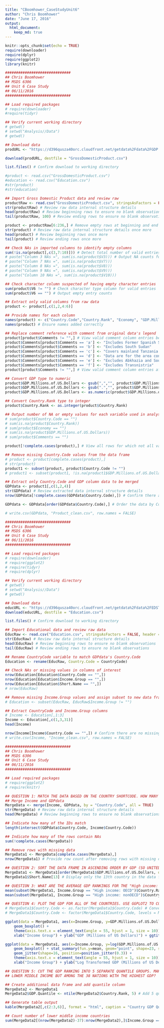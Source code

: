 ```yaml
---
title: "CBoomhower_CaseStudyUnit6"
author: "Chris Boomhower"
date: "June 17, 2016"
output:
  html_document:
    keep_md: true
---
```


```r
knitr::opts_chunk$set(echo = TRUE)
require(downloader)
require(dplyr)
require(ggplot2)
library(knitr)
```

```r
##############################
## Chris Boomhower
## MSDS 6306
## Unit 6 Case Study
## 06/11/2016
##############################

## Load required packages
# require(downloader)
#require(tidyr)

## Verify current working directory
# getwd()
# setwd("Analysis//Data")
# getwd()

## Download data
prodURL <- "https://d396qusza40orc.cloudfront.net/getdata%2Fdata%2FGDP.csv"

download(prodURL, destfile = "GrossDomesticProduct.csv")

list.files() # Confirm download to working directory

#product <- read.csv("GrossDomesticProduct.csv")
#education <- read.csv("Education.csv")
#str(product)
#str(education)

## Import Gross Domestic Product data and review raw
productRaw <- read.csv("GrossDomesticProduct.csv", stringsAsFactors = FALSE, header = FALSE) # Try reading characters in as strings instead of factors for easier manipulation
str(productRaw) # Review raw data internal structure details
head(productRaw) # Review beginning rows to ensure no blank observations
tail(productRaw, 100) # Review ending rows to ensure no blank observations

product <- productRaw[6:236,] # Remove empty rows at beginning and end of productRaw data.frame
str(product) # Review raw data internal structure details once more
head(product) # Review beginning rows once more
tail(product) # Review ending rows once more

## Check NAs in imported columns to identify empty columns
sum(!is.na(product[,c(3,7:10)])) # Detect total number of valid entries
# paste("Column 3 NAs =", sum(is.na(product$V3))) # Output NA counts for empty columns
# paste("Column 7 NAs =", sum(is.na(product$V7)))
# paste("Column 8 NAs =", sum(is.na(product$V8)))
# paste("Column 9 NAs =", sum(is.na(product$V9)))
# paste("Column 10 NAs =", sum(is.na(product$V10)))

## Check character column suspected of having empty character entries
sum(product$V6 != "") # Check character type column for valid entries
sum(product$V6 == "") # Output empty entry counts

## Extract only valid columns from raw data
product <- product[,c(1,2,4:6)]

## Provide names for each column
names(product) <- c("Country.Code","Country.Rank", "Economy", "GDP.Millions.of.US.Dollars", "Comments")
names(product) # Ensure names added correctly

## Replace comment reference with comment from original data's legend
product[product$Comments != "",] # View valid comment column entries before edits
product$Comments[product$Comments == 'a'] <- "Includes Former Spanish Sahara"
product$Comments[product$Comments == 'b'] <- "Excludes South Sudan"
product$Comments[product$Comments == 'c'] <- "Covers mainland Tanzania only"
product$Comments[product$Comments == 'd'] <- "Data are for the area controlled by the government of the Republic of Cyprus"
product$Comments[product$Comments == 'e'] <- "Excludes Abkhazia and South Ossetia"
product$Comments[product$Comments == 'f'] <- "Excludes Transnistria"
product[product$Comments != "",] # View valid comment column entries after edits

## Convert GDP type to numeric
product$GDP.Millions.of.US.Dollars <- gsub(",","", product$GDP.Millions.of.US.Dollars, fixed = TRUE) # Prep GDP column for
product$GDP.Millions.of.US.Dollars <- gsub(".","", product$GDP.Millions.of.US.Dollars, fixed = TRUE) # type conversion
product$GDP.Millions.of.US.Dollars <- as.numeric(product$GDP.Millions.of.US.Dollars) # Convert GDP type to numeric

## Convert Country.Rank type to integer
product$Country.Rank <- as.integer(product$Country.Rank)

## Output number of NA or empty values for each variable used in analysis
# sum(product$Country.Code == "")
# sum(is.na(product$Country.Rank))
# sum(product$Economy == "")
# sum(is.na(product$GDP.Millions.of.US.Dollars))
# sum(product$Comments == "")

product[!complete.cases(product),] # View all rows for which not all variable data is available

## Remove missing Country.Code values from the data frame
# product <- product[complete.cases(product),]
# str(product)
product1 <- subset(product, product$Country.Code != "")
# product1 <- subset(product1, !is.na(product1$GDP.Millions.of.US.Dollars))

## Extract only Country.Code and GDP column data to be merged
GDPdata <- product1[,c(1,2,4)]
str(GDPdata) # Review extracted data internal structure details
nrow(GDPdata[!complete.cases(GDPdata$Country.Code),]) # Confirm there are no missing Country.Code values in the data

GDPdata <- GDPdata[order(GDPdata$Country.Code),] # Order the data by Country.Code instead of GDP

# write.csv(GDPdata, "Product_clean.csv", row.names = FALSE)

```

```r
##############################
## Chris Boomhower
## MSDS 6306
## Unit 6 Case Study
## 06/11/2016
##############################

## Load required packages
# require(downloader)
# require(ggplot2)
# require(tidyr)
# require(dplyr)

## Verify current working directory
# getwd()
# setwd("Analysis//Data")
# getwd()

## Download data
educURL <- "https://d396qusza40orc.cloudfront.net/getdata%2Fdata%2FEDSTATS_Country.csv"
download(educURL, destfile = "Education.csv")

list.files() # Confirm download to working directory

## Import Educational data and review raw data
EducRaw <- read.csv("Education.csv", stringsAsFactors = FALSE, header = TRUE) # Try reading characters in as strings instead of factors for easier manipulation
str(EducRaw) # Review raw data internal structure details
head(EducRaw) # Review beginning rows to ensure no blank observations
tail(EducRaw) # Review ending rows to ensure no blank observations

## Rename CountryCode variable to match GDPdata's Country.Code
Education <- rename(EducRaw, Country.Code = CountryCode)

## Check NAs or missing values in columns of interest
nrow(Education[Education$Country.Code == "",])
nrow(Education[Education$Income.Group == "",])
nrow(Education[Education$Short.Name == "",])
# nrow(EducRaw)

## Remove missing Income.Group values and assign subset to new data frame
# Education <- subset(EducRaw, EducRaw$Income.Group != "")

## Extract CountryCode and Income.Group columns
# Income <- Education[,1:3]
Income <- Education[,c(1,3,31)]
head(Income)

nrow(Income[Income$Country.Code == "",]) # Confirm there are no missing Country.Code values in the data
# write.csv(Income, "Income_clean.csv", row.names = FALSE)

```

```r
##############################
## Chris Boomhower
## MSDS 6306
## Unit 6 Case Study
## 06/11/2016
##############################

## Load required packages
# require(ggplot2)
# require(knitr)

## QUESTION 1: MATCH THE DATA BASED ON THE COUNTRY SHORTCODE. HOW MANY OF THE IDs MATCH?
## Merge Income and GDPdata
MergeData <- merge(Income, GDPdata, by = "Country.Code", all = TRUE)
str(MergeData) # Review raw data internal structure details
head(MergeData) # Review beginning rows to ensure no blank observations

## Indicate how many of the IDs match
length(intersect(GDPdata$Country.Code, Income$Country.Code))

## Indicate how many of the rows contain NAs
sum(!complete.cases(MergeData))

## Remove rows with missing data
MergeData1 <- MergeData[complete.cases(MergeData),]
nrow(MergeData1) # Provide row count after removing rows with missing data

## QUESTION 2: SORT THE DATA FRAME IN ASCENDING ORDER BY GDP (SO UNITED STATES IS LAST). WHAT IS THE 13TH COUNTRY IN THE RESULTING DATA FRAME?
MergeData1 <- MergeData1[order(MergeData1$GDP.Millions.of.US.Dollars, decreasing = FALSE),] # Sort the data frame by GDP
MergeData1$Short.Name[13] # Display only the 13th country in the data frame

## QUESTION 3: WHAT ARE THE AVERAGE GDP RANKINGS FOR THE "High income: OECD" AND "High income: nonOECD" GROUPS?
mean(subset(MergeData1, Income.Group == "High income: OECD")$Country.Rank)
mean(subset(MergeData1, Income.Group == "High income: nonOECD")$Country.Rank)

## QUESTION 4: PLOT THE GDP FOR ALL OF THE COUNTRIES. USE GGPLOT2 TO COLOR YOUR PLOT BY Income.Group
# MergeData1$Country.Code <- as.factor(MergeData1$Country.Code) # Convert Country.Code type to factor in order to reorder ggplot x-axis by Income.Group
# MergeData1$Country.Code <- factor(MergeData1$Country.Code, levels = MergeData1$Country.Code[order(MergeData1$GDP.Millions.of.US.Dollars)]) # Reorder Country.Code by Income.Group

ggplot(data = MergeData1, aes(x=Income.Group, y=GDP.Millions.of.US.Dollars, fill=Income.Group)) +
    geom_boxplot() +                                                                            # Create boxplots
    theme(axis.text.x = element_text(angle = 55, hjust = 1, size = 10)) +                       # Adjust X axis label size and position
    xlab("Income Group") + ylab("GDP (Millions of US Dollars)") + ggtitle("GDP for All Countries by Income Group") # Provide labels

ggplot(data = MergeData1, aes(x=Income.Group, y=log(GDP.Millions.of.US.Dollars), fill=Income.Group)) + # Re-plot log transformed GDP
    geom_boxplot() + stat_summary(fun.y=mean, geom="point", shape=23, size=3, fill="red") +     
    geom_jitter(shape=16, position=position_jitter(0.3)) +                                      # Add individual data points with jitter
    theme(axis.text.x = element_text(angle = 55, hjust = 1, size = 10)) +                       
    xlab("Income Group") + ylab("Log Transformed GDP (Millions of US Dollars)") + ggtitle("Log Transformed GDP for All Countries by Income Group") # Provide labels

## QUESTION 5: CUT THE GDP RANKING INTO 5 SEPARATE QUANTILE GROUPS. MAKE A TABLE VERSUS Income.Group. HOW MANY COUNTRIES ARE
## LOWER MIDDLE INCOME BUT AMONG THE 38 NATIONS WITH THE HIGHEST GDP?

## Create additional data frame and add quantile column
MergeData2 <- MergeData1
MergeData2$GDP.Quantile <- ntile(MergeData2$Country.Rank, 5) # Add 5 quantiles by Country.Rank to new GDP.Quantile column

## Generate table output
kable(MergeData2[,c(2:3,6)], format = "html", caption = "Country GDP Quantiles vs. Country GDP Rank:", align = 'l', row.names = FALSE)

## Count number of lower middle income countries
sum(MergeData2[(nrow(MergeData2)-37):nrow(MergeData2),]$Income.Group == "Lower middle income")

```